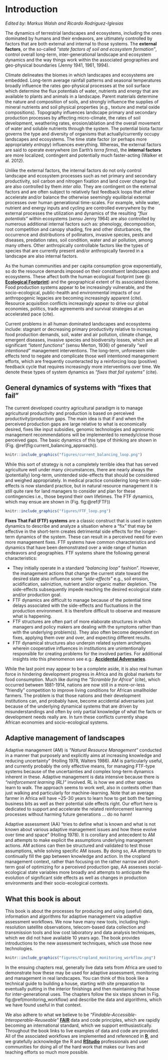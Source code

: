 # Introduction {#introduction}

*Edited by: Markus Walsh and Ricardo Rodríguez-Iglesias*

The dynamics of terrestrial landscapes and ecosystems, including the ones dominated by humans and their endeavors, are ultimately controlled by factors that are both external and internal to those systems. The **external factors**, or the so-called *"state factors of soil and ecosystem formation"*, control overall long-term, inter-generational landscape and ecosystem dynamics and the way things work within the associated geographies and geo-physical boundaries (Jenny 1941, 1961, 1994).

Climate delineates the biomes in which landscapes and ecosystems are embedded. Long-term average rainfall patterns and seasonal temperatures broadly influence the rates geo-physical processes at the soil surface which determine the flux potentials of water, nutrients and energy that are available to plants and animals in a landscape. Parent materials determine the nature and composition of soils, and strongly influence the supplies of mineral nutrients and soil physical properties (e.g., texture and metal oxide compositions). Topography influences landscape primary and secondary production processes by affecting micro-climate, the rates of soil development, weathering rates, erosion/ablation and the overall movement of water and soluble nutrients through the system. The potential biota factor governs the type and diversity of organisms that actually/currently occupy landscapes and ecosystems. The time state factor (or perhaps more appropriately *entropy*) influences everything. Whereas, the external factors are said to operate everywhere (on Earth's *terra firma*), the **internal factors** are more localized, contingent and potentially much faster-acting (Walker et al. 2012).

Unlike the external factors, the internal factors do not only control landscape and ecosystem processes such as net primary and secondary productivity, soil carbon and nitrogen fixation and land cover change but are also controlled by them *inter alia*. They are contingent on the external factors and are often subject to relatively fast feedback loops that either accelerate and/or balance the otherwise seemingly equilibrial external processes over human generational time-scales. For example, while water, nutrient and energy inputs and cycling are controlled everywhere by the external processes the utilization and dynamics of the resulting *"flux potentials"* within ecosystems (*sensu* Jenny 1964) are also controlled by numerous additional internal factors such as: phenology, decomposition, root competition and canopy shading, fire and other disturbances, the occurrence and distributions of pollinators, invasive species, pests and diseases, predation rates, soil condition, water and air pollution, among many others. Other anthropically controllable factors like the types of species that are currently present and/or anthropically favored in a landscape are also internal factors. 

As the human communities and per capita consumption grow exponentially, so do the resource demands imposed on their constituent landscapes and ecosystems. These affect both the human ecological footprint (see @: [**Ecological Footprint**](https://www.footprintnetwork.org/our-work/ecological-footprint/)) and the geographical extent of its associated biome. Food production systems appear to be increasingly vulnerable, and the socio-ecological, public-health and environmental impacts of our anthropogenic legacies are becoming increasingly apparent (cite). Resource acquisition conflicts increasingly appear to drive our global economies, politics, trade agreements and survival strategies at an accelerated pace (cite).

Current problems in all human dominated landscapes and ecosystems include: stagnant or decreasing primary productivity relative to increasing food production demands, soil, water and air pollution, climate change, emergent diseases, invasive species and biodiversity losses, which are all significant *"latent functions"* (sensu Merton, 1936) of generally *"well intentioned"* management interventions. The long-term, unforeseen side-effects tend to negate and complicate those well intentioned management efforts, which are frequently counteracted by a reinforcing loop (positive) feedback cycle that requires increasingly more interventions over time. We denote these types of system dynamics as *"fixes that fail systems"* (cite).

## General dynamics of systems with "fixes that fail" {#fixes-that-fail}

The current developed country agricultural paradigm is to manage agricultural productivity and production is based on perceived productivity/production gaps. The main idea is that if and when the perceived production gaps are large relative to what is economically desired, fixes like input subsidies, genomic technologies and agronomic management recommendations will be implemented to remedy/close those perceived gaps. The basic dynamics of this type of thinking are shown in (Fig. \@ref(fig:current_balancing_approach)).

```r
knitr::include_graphics("figures/current_balancing_loop.png")
```

While this sort of strategy is not a completely terrible idea that has served agriculture well under many circumstances, there are nearly always the (potentially) long-term, unintended side-effects that should be considered and weighed appropriately. In medical practice considering long-term side-effects is now standard practice, but in natural resource management it is still quite rare for land managers to consider and plan for these contingencies i.e., those beyond their own lifetimes. The FTF dynamics, which may ensue are shown in (Fig. fig:\@ref(FTF))

```r
knitr::include_graphics("figures/FTF_loop.png")
```

**Fixes That Fail (FTF) systems** are a classic construct that is used in system dynamics to describe and analyze a situation where a “fix” that may be effective in the short-term creates detrimental side effects for the longer-term dynamics of the system. These can result in a perceived need for even more management fixes. FTF systems have common characteristics and dynamics that have been demonstrated over a wide range of human endeavors and geographies. FTF systems share the following general characteristics:

* They initially operate in a standard *“balancing loop”* fashion". However, the management actions that change the current state toward the desired state also influence some *"side-effects"* e.g., soil erosion, acidification, saliniztion, nutrient and/or organic matter depletion. The side-effects subsequently impede reaching the desired ecological state and/or production goal.
* FTF dynamics are difficult to manage because of the potential time delays associated with the side-effects and fluctuations in the production environment. It is therefore difficult to observe and measure what is happening.
* FTF structures are often part of more elaborate structures in which managers and policy makers are dealing with the symptoms rather than with the underlying problem(s). They also often become dependent on fixes, applying them over and over, and expecting different results.
* FTF dynamical structures also underpin related system archetypes wherein cooperative influences in institutions are unintentionally responsible for creating problems for the involved parties. For additional insights into this phenomenon see e.g.: [**Accidental Adversaries**](https://thesystemsthinker.com/accidental-adversaries-when-friends-become-foes/).

While the last point may appear to be a complete aside, it is also real human force in hindering development progress in Africa and its global markets for food consumption. Much like during the *"Scramble for Africa"* (cite), which occurred between 1881-1914, nations are now still in a more-or-less "friendly" competition to improve living conditions for African smallholder farmers. The problem is that those nations and their development institutions can, and probably have, become accidental adversaries just because of the underlying dynamical systems that are driven by misunderstandings and often by only partial knowledge of what the facts or development needs really are. In turn these conflicts currently shape African economies and socio-ecological systems.

## Adaptive management of landscapes {#adaptive-management}

Adaptive management (AM) is *“Natural Resource Management"* conducted in a manner that purposely and explicitly aims at increasing knowledge and reducing uncertainty” (Holling 1978, Walters 1986). AM is particularly useful, and currently probably the only effective means, for managing FTF-type systems because of the uncertainties and complex long-term dynamics inherent in these. Adaptive management is data intensive because there is *"reinforcement learning (RL)"* involved. RL is how we and other species learn to walk. The approach seems to work well, also in contexts other than just walking and particularly for machine-learning. Note that an average farmer in Africa will have ~25-30 years to learn how to get both the farming business bits as well as their potential side effects right. Our effort here is dedicated to support and accelerate the related reinforcement learning processes without harming future generations ... do no harm!

Adaptive assessment (AA) “tries to define what is known and what is not known about various adaptive management issues and how these evolve over time and space” (Holling 1978). It is corollary and antecedent to AM and attempts to make explicit the assumptions underlying management actions. AM actions can then be structured and validated to test those assumptions, while solving specific AM issues. By doing so, AA attempts to continually fill the gap between knowledge and action. In the cropland management context, rather than focusing on the rather narrow and short-term goal of optimizing for a perceived production gap, AA assesses social-ecological state variables more broadly and attempts to anticipate the evolution of significant side effects as well as changes in production environments and their socio-ecological contexts.

## What this book is about {#about}

This book is about the processes for producing and using (useful) data, information and algorithms for adaptive management via adaptive assessment workflows. We now have many new tools, including high-resolution satellite observations, telecom-based data collection and transmission tools and low cost laboratory and data analysis techniques, which we did not have available 10 years ago. The book provides introductions to the new assessment techniques, which use those new technologies. 

```r
knitr::include_graphics("figures/Cropland_monitoring_workflow.png")
```

In the ensuing chapters real, generally live data sets from Africa are used to demonstrate how these may be used for adaptive assessment, monitoring and management in real landscapes. You can think of this book like a technical guide to building a house, starting with site preparation to eventually putting in the interior finishings and then maintaining that house for inter-generational uses. The chapters follow the six steps shown in Fig. fig:\@ref(monitoring_workflow) and describe the data and algorithms, which we have found useful in that context.

We also adhere to what we believe to be *"Findable-Accessible-Interoperable-Reuseable"* [**FAIR**](https://www.go-fair.org/fair-principles/) data and code principles, which are rapidly becoming an international standard, which we support enthusiastically. Throughout the book links to live examples of data and code are provided. All of the associated workflows are implemented and referenced in [**R**](https://www.r-project.org/), and we gratefully acknowledge the R and [**RStudio**](https://rstudio.com/) professionals and user communities for doing all of the hard work that makes our lives and teaching efforts so much more possible.


